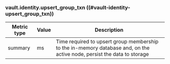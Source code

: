 ### vault.identity.upsert_group_txn ((#vault-identity-upsert_group_txn))

Metric type | Value | Description
----------- | ----- | -----------
summary     | ms    | Time required to upsert group membership to the in-memory database and, on the active node, persist the data to storage